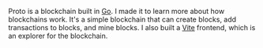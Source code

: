Proto is a blockchain built in [Go](https://go.dev). I made it to learn more about how blockchains work. It's a simple blockchain that can create blocks, add transactions to blocks, and mine blocks. I also built a [Vite](https://vitejs.dev/) frontend, which is an explorer for the blockchain.
